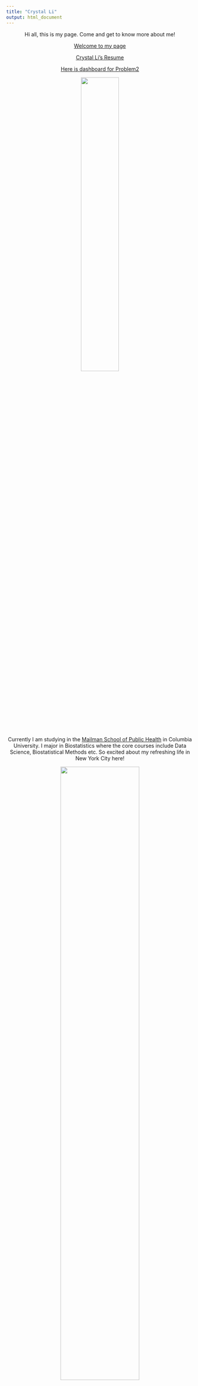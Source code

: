 ```yaml
---
title: "Crystal Li"
output: html_document
---
```

<center>

Hi all, this is my page. Come and get to know more about me!


[Welcome to my page](About.html)

[Crystal Li's Resume](Resume.html)

[Here is dashboard for Problem2](flex.html)

<img src = 'images/selfie.JPG' style="width:45%">


Currently I am studying in the [Mailman School of Public Health](https://www.mailman.columbia.edu) in Columbia University. I major in Biostatistics where the core courses include Data Science, Biostatistical Methods etc. So excited about my refreshing life in New York City here!

<img src = 'images/class.JPG' style = 'width:65%'>


</center>



